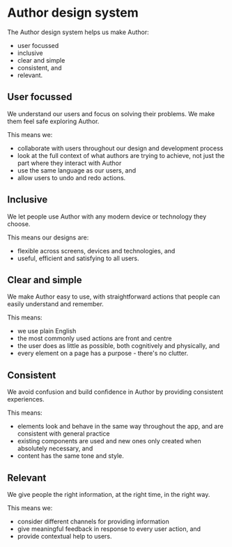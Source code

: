 <Meta title="Introduction" />

# Author design system

The Author design system helps us make Author:

* user focussed
* inclusive
* clear and simple
* consistent, and
* relevant.

## User focussed

We understand our users and focus on solving their problems. We make them feel safe exploring Author.

This means we:

* collaborate with users throughout our design and development process
* look at the full context of what authors are trying to achieve, not just the part where they interact with Author
* use the same language as our users, and
* allow users to undo and redo actions.

## Inclusive

We let people use Author with any modern device or technology they choose.

This means our designs are:

* flexible across screens, devices and technologies, and
* useful, efficient and satisfying to all users.

## Clear and simple

We make Author easy to use, with straightforward actions that people can easily understand and remember.

This means:

* we use plain English
* the most commonly used actions are front and centre
* the user does as little as possible, both cognitively and physically, and
* every element on a page has a purpose - there's no clutter.

## Consistent

We avoid confusion and build confidence in Author by providing consistent experiences.

This means:

* elements look and behave in the same way throughout the app, and are consistent with general practice
* existing components are used and new ones only created when absolutely necessary, and
* content has the same tone and style.

## Relevant

We give people the right information, at the right time, in the right way.

This means we:

* consider different channels for providing information
* give meaningful feedback in response to every user action, and
* provide contextual help to users.
